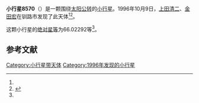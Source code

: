 {{Infobox planet
| bgcolour = #FFFFC0
| name = 8570
| symbol = 
| image = 
| caption = 
| discovery = yes
| discovery_ref = 
| discoverer = [[上田清二|上田清二]]、[[金田宏|金田宏]]
| discovery_site = [[钏路市|钏路市]] 
| discovered = 1996年10月9日
| designations = yes
| mp_name = 
| named_after = 
| alt_names = 1996 TN10/ 1980 RN3 / 1983 EG4 / 1986 XM3 / 1988 FQ
| mp_category = [[主带小行星|主带小行星]]
| orbit_ref = <ref name="a">[http://ssd.jpl.nasa.gov/sbdb.cgi?sstr=8570 8570] {{Wayback|url=http://ssd.jpl.nasa.gov/sbdb.cgi?sstr=8570 |date=20210809090222 }}，小行星數據庫瀏覽器（JPL Small-Body Database Browser）－[[美国国家航空航天局|美国国家航空航天局]]喷气推进实验室</ref>
| epoch = 2456400.5 (2013年4月18日更新)
| aphelion = {{convert|3.2801109|AU|km|3|abbr=on|lk=out}}
| perihelion = {{convert|2.6942289|AU|km|3|abbr=on}}
| semimajor = {{convert|2.9871699|AU|km|3|abbr=on}}
| eccentricity = 0.0980664
| period = 1885.768228 [[日|日]]<br />5.16[[儒略年|儒略年]]
| avg_speed = 
| inclination = 9.59497
| asc_node = 359.32789
| mean_anomaly = 
| arg_peri = 66.02292
| satellites = 
| physical_characteristics = yes
| dimensions = 
| mass = 
| density = 
| surface_grav = 
| escape_velocity = 
| sidereal_day = 
| axial_tilt = 
| pole_ecliptic_lat = 
| pole_ecliptic_lon = 
| albedo = 
| temperatures= 
| temp_name1 = 
| mean_temp_1 = 
| max_temp_1 = 
| temp_name2 = 
| max_temp_2 = 
| spectral_type = 
| abs_magnitude = 66.02292
}}

'''小行星8570'''（{{lang-en|8570}}）是一颗围绕[[太阳|太阳]][[公转|公转]]的[[小行星|小行星]]。1996年10月9日，[[上田清二|上田清二]]、[[金田宏|金田宏]]在钏路市发现了此天体<ref name="a" /><ref>{{cite news|title=小行星列表|url=http://cfa-www.harvard.edu/iau/lists/NumberedMPs.txt|accessdate=2013-07-08|newspaper=哈佛大学|archive-date=2008-05-17|archive-url=https://web.archive.org/web/20080517010638/http://cfa-www.harvard.edu/iau/lists/NumberedMPs.txt|dead-url=no}}</ref>。

这颗小行星的[[绝对星等|绝对星等]]为66.02292等<ref name="a" />。

==参考文献==
{{reflist}}
{{Minor Planet Number|[[小行星8569|小行星8569]]|[[小行星8571|小行星8571]]}}

{{小天体}}

[[Category:小行星带天体|Category:小行星带天体]]
[[Category:1996年发现的小行星|Category:1996年发现的小行星]]

{{asteroid-stub}}